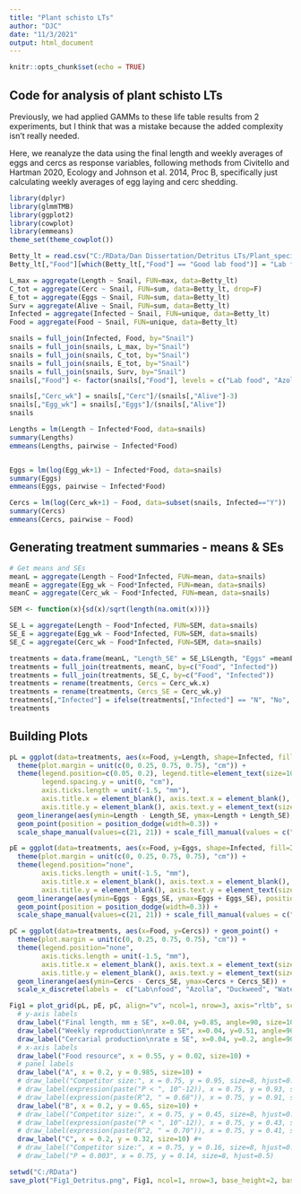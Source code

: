 ---
title: "Plant schisto LTs"
author: "DJC"
date: "11/3/2021"
output: html_document
---

```{r setup, include=FALSE}
knitr::opts_chunk$set(echo = TRUE)
```

## Code for analysis of plant schisto LTs
Previously, we had applied GAMMs to these life table results from 2 experiments, but I think that was a mistake because the added complexity isn't really needed.

Here, we reanalyze the data using the final length and weekly averages of eggs and cercs as response variables, following methods from Civitello and Hartman 2020, Ecology and Johnson et al. 2014, Proc B, specifically just calculating weekly averages of egg laying and cerc shedding.
```{r packages, message=FALSE}
library(dplyr)
library(glmmTMB)
library(ggplot2)
library(cowplot)
library(emmeans)
theme_set(theme_cowplot())
```


```{r data}
Betty_lt = read.csv("C:/RData/Dan Dissertation/Detritus LTs/Plant_species_LT.csv")
Betty_lt[,"Food"][which(Betty_lt[,"Food"] == "Good lab food")] = "Lab food"

L_max = aggregate(Length ~ Snail, FUN=max, data=Betty_lt)
C_tot = aggregate(Cerc ~ Snail, FUN=sum, data=Betty_lt, drop=F)
E_tot = aggregate(Eggs ~ Snail, FUN=sum, data=Betty_lt)
Surv = aggregate(Alive ~ Snail, FUN=sum, data=Betty_lt)
Infected = aggregate(Infected ~ Snail, FUN=unique, data=Betty_lt)
Food = aggregate(Food ~ Snail, FUN=unique, data=Betty_lt)

snails = full_join(Infected, Food, by="Snail")
snails = full_join(snails, L_max, by="Snail")
snails = full_join(snails, C_tot, by="Snail")
snails = full_join(snails, E_tot, by="Snail")
snails = full_join(snails, Surv, by="Snail")
snails[,"Food"] <- factor(snails[,"Food"], levels = c("Lab food", "Azolla", "Duckweed", "Water hyacinth", "Water lettuce"))
```

```{r per_week_analysis}
snails[,"Cerc_wk"] = snails[,"Cerc"]/(snails[,"Alive"]-3)
snails[,"Egg_wk"] = snails[,"Eggs"]/(snails[,"Alive"])
snails

Lengths = lm(Length ~ Infected*Food, data=snails)
summary(Lengths)
emmeans(Lengths, pairwise ~ Infected*Food)


Eggs = lm(log(Egg_wk+1) ~ Infected*Food, data=snails)
summary(Eggs)
emmeans(Eggs, pairwise ~ Infected*Food)

Cercs = lm(log(Cerc_wk+1) ~ Food, data=subset(snails, Infected=="Y"))
summary(Cercs)
emmeans(Cercs, pairwise ~ Food)


```


## Generating treatment summaries - means & SEs
```{r treatments}
# Get means and SEs
meanL = aggregate(Length ~ Food*Infected, FUN=mean, data=snails)
meanE = aggregate(Egg_wk ~ Food*Infected, FUN=mean, data=snails)
meanC = aggregate(Cerc_wk ~ Food*Infected, FUN=mean, data=snails)

SEM <- function(x){sd(x)/sqrt(length(na.omit(x)))}

SE_L = aggregate(Length ~ Food*Infected, FUN=SEM, data=snails)
SE_E = aggregate(Egg_wk ~ Food*Infected, FUN=SEM, data=snails)
SE_C = aggregate(Cerc_wk ~ Food*Infected, FUN=SEM, data=snails)

treatments = data.frame(meanL, "Length_SE" = SE_L$Length, "Eggs" =meanE$Egg_wk, "Eggs_SE" = SE_E$Egg_wk)
treatments = full_join(treatments, meanC, by=c("Food", "Infected"))
treatments = full_join(treatments, SE_C, by=c("Food", "Infected"))
treatments = rename(treatments, Cercs = Cerc_wk.x)
treatments = rename(treatments, Cercs_SE = Cerc_wk.y)
treatments[,"Infected"] = ifelse(treatments[,"Infected"] == "N", "No", "Yes")
treatments

```


## Building Plots

```{r plots}
pL = ggplot(data=treatments, aes(x=Food, y=Length, shape=Infected, fill=Infected)) + 
  theme(plot.margin = unit(c(0, 0.25, 0.75, 0.75), "cm")) + 
  theme(legend.position=c(0.05, 0.2), legend.title=element_text(size=10), legend.text=element_text(size=9), legend.spacing.x = unit(0, "cm"), 
        legend.spacing.y = unit(0, "cm"),
        axis.ticks.length = unit(-1.5, "mm"),
        axis.title.x = element_blank(), axis.text.x = element_blank(),
        axis.title.y = element_blank(), axis.text.y = element_text(size=8, margin = margin(r=3))) + 
  geom_linerange(aes(ymin=Length - Length_SE, ymax=Length + Length_SE), position = position_dodge(width=0.3)) +
  geom_point(position = position_dodge(width=0.3)) +
  scale_shape_manual(values=c(21, 21)) + scale_fill_manual(values = c("white", "black")) + ylim(c(0,20))

pE = ggplot(data=treatments, aes(x=Food, y=Eggs, shape=Infected, fill=Infected)) + 
  theme(plot.margin = unit(c(0, 0.25, 0.75, 0.75), "cm")) + 
  theme(legend.position="none",
        axis.ticks.length = unit(-1.5, "mm"),
        axis.title.x = element_blank(), axis.text.x = element_blank(),
        axis.title.y = element_blank(), axis.text.y = element_text(size=8, margin = margin(r=3))) + 
  geom_linerange(aes(ymin=Eggs - Eggs_SE, ymax=Eggs + Eggs_SE), position = position_dodge(width=0.3)) +
  geom_point(position = position_dodge(width=0.3)) +
  scale_shape_manual(values=c(21, 21)) + scale_fill_manual(values = c("white", "black"))

pC = ggplot(data=treatments, aes(x=Food, y=Cercs)) + geom_point() +
  theme(plot.margin = unit(c(0, 0.25, 0.75, 0.75), "cm")) + 
  theme(legend.position="none", 
        axis.ticks.length = unit(-1.5, "mm"),
        axis.title.x = element_blank(), axis.text.x = element_text(size=8, margin = margin(t=3)),
        axis.title.y = element_blank(), axis.text.y = element_text(size=8, margin = margin(r=3))) + ylim(c(0,1300)) +
  geom_linerange(aes(ymin=Cercs - Cercs_SE, ymax=Cercs + Cercs_SE)) +
  scale_x_discrete(labels =  c("Lab\nfood", "Azolla", "Duckweed", "Water\nhyacinth", "Water\nlettuce"))


```


```{r plot_grid}
Fig1 = plot_grid(pL, pE, pC, align="v", ncol=1, nrow=3, axis="rltb", scale=1) +
  # y-axis labels
  draw_label("Final length, mm ± SE", x=0.04, y=0.85, angle=90, size=10) +
  draw_label("Weekly reproduction\nrate ± SE", x=0.04, y=0.51, angle=90, size=10) +
  draw_label("Cercarial production\nrate ± SE", x=0.04, y=0.2, angle=90, size=10) +
  # x-axis labels
  draw_label("Food resource", x = 0.55, y = 0.02, size=10) +
  # panel labels
  draw_label("A", x = 0.2, y = 0.985, size=10) + 
  # draw_label("Competitor size:", x = 0.75, y = 0.95, size=8, hjust=0.5) +
  # draw_label(expression(paste("P < ", 10^-12)), x = 0.75, y = 0.93, size=8, hjust=0.5) +
  # draw_label(expression(paste(R^2, " = 0.68")), x = 0.75, y = 0.91, size=8, hjust=0.5) +
  draw_label("B", x = 0.2, y = 0.65, size=10) +
  # draw_label("Competitor size:", x = 0.75, y = 0.45, size=8, hjust=0.5) +
  # draw_label(expression(paste("P < ", 10^-12)), x = 0.75, y = 0.43, size=8, hjust=0.5) +
  # draw_label(expression(paste(R^2, " = 0.70")), x = 0.75, y = 0.41, size=8, hjust=0.5) +
  draw_label("C", x = 0.2, y = 0.32, size=10) #+
  # draw_label("Competitor size:", x = 0.75, y = 0.16, size=8, hjust=0.5) +
  # draw_label("P = 0.003", x = 0.75, y = 0.14, size=8, hjust=0.5)

setwd("C:/RData")
save_plot("Fig1_Detritus.png", Fig1, ncol=1, nrow=3, base_height=2, base_aspect_ratio = 1.75, dpi=600, units="in")

```

